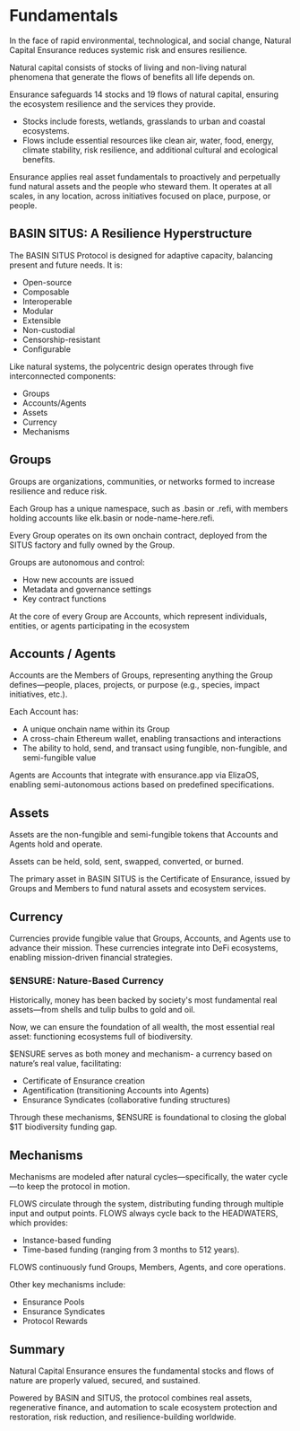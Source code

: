 # Fundamentals

In the face of rapid environmental, technological, and social change, Natural Capital Ensurance reduces systemic risk and ensures resilience.  

Natural capital consists of stocks of living and non-living natural phenomena that generate the flows of benefits all life depends on.

Ensurance safeguards 14 stocks and 19 flows of natural capital, ensuring the ecosystem resilience and the services they provide. 
- Stocks include forests, wetlands, grasslands to urban and coastal ecosystems. 
- Flows include essential resources like clean air, water, food, energy, climate stability, risk resilience, and additional cultural and ecological benefits.

Ensurance applies real asset fundamentals to proactively and perpetually fund natural assets and the people who steward them. It operates at all scales, in any location, across initiatives focused on place, purpose, or people.

## BASIN SITUS: A Resilience Hyperstructure
The BASIN SITUS Protocol is designed for adaptive capacity, balancing present and future needs. It is:
- Open-source
- Composable
- Interoperable
- Modular
- Extensible
- Non-custodial
- Censorship-resistant
- Configurable

Like natural systems, the polycentric design operates through five interconnected components:
- Groups 
- Accounts/Agents
- Assets
- Currency
- Mechanisms

## Groups
Groups are organizations, communities, or networks formed to increase resilience and reduce risk.

Each Group has a unique namespace, such as .basin or .refi, with members holding accounts like elk.basin or node-name-here.refi.

Every Group operates on its own onchain contract, deployed from the SITUS factory and fully owned by the Group.

Groups are autonomous and control:
- How new accounts are issued
- Metadata and governance settings
- Key contract functions

At the core of every Group are Accounts, which represent individuals, entities, or agents participating in the ecosystem

## Accounts / Agents
Accounts are the Members of Groups, representing anything the Group defines—people, places, projects, or purpose (e.g., species, impact initiatives, etc.).

Each Account has:
- A unique onchain name within its Group
- A cross-chain Ethereum wallet, enabling transactions and interactions
- The ability to hold, send, and transact using fungible, non-fungible, and semi-fungible value

Agents are Accounts that integrate with ensurance.app via ElizaOS, enabling semi-autonomous actions based on predefined specifications.

## Assets
Assets are the non-fungible and semi-fungible tokens that Accounts and Agents hold and operate.

Assets can be held, sold, sent, swapped, converted, or burned.

The primary asset in BASIN SITUS is the Certificate of Ensurance, issued by Groups and Members to fund natural assets and ecosystem services.

## Currency
Currencies provide fungible value that Groups, Accounts, and Agents use to advance their mission. These currencies integrate into DeFi ecosystems, enabling mission-driven financial strategies.

### $ENSURE: Nature-Based Currency
Historically, money has been backed by society's most fundamental real assets—from shells and tulip bulbs to gold and oil. 

Now, we can ensure the foundation of all wealth, the most essential real asset: functioning ecosystems full of biodiversity.

$ENSURE serves as both money and mechanism- a currency based on nature’s real value, facilitating:

- Certificate of Ensurance creation
- Agentification (transitioning Accounts into Agents)
- Ensurance Syndicates (collaborative funding structures)

Through these mechanisms, $ENSURE is foundational to closing the global $1T biodiversity funding gap.

## Mechanisms

Mechanisms are modeled after natural cycles—specifically, the water cycle—to keep the protocol in motion.

FLOWS circulate through the system, distributing funding through multiple input and output points. FLOWS always cycle back to the HEADWATERS, which provides:
- Instance-based funding
- Time-based funding (ranging from 3 months to 512 years).

FLOWS continuously fund Groups, Members, Agents, and core operations.

Other key mechanisms include:
- Ensurance Pools
- Ensurance Syndicates
- Protocol Rewards

## Summary
Natural Capital Ensurance ensures the fundamental stocks and flows of nature are properly valued, secured, and sustained. 

Powered by BASIN and SITUS, the protocol combines real assets, regenerative finance, and automation to scale ecosystem protection and restoration, risk reduction, and resilience-building worldwide.
